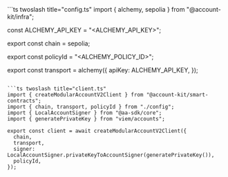 <CodeBlocks>
```ts twoslash title="config.ts"
import { alchemy, sepolia } from "@account-kit/infra";

const ALCHEMY_API_KEY = "<ALCHEMY_API_KEY>";

export const chain = sepolia;

export const policyId = "<ALCHEMY_POLICY_ID>";

export const transport = alchemy({
  apiKey: ALCHEMY_API_KEY,
});
```

```ts twoslash title="client.ts"
import { createModularAccountV2Client } from "@account-kit/smart-contracts";
import { chain, transport, policyId } from "./config";
import { LocalAccountSigner } from "@aa-sdk/core";
import { generatePrivateKey } from "viem/accounts";

export const client = await createModularAccountV2Client({
  chain,
  transport,
  signer: LocalAccountSigner.privateKeyToAccountSigner(generatePrivateKey()),
  policyId,
});
```

</CodeBlocks>

